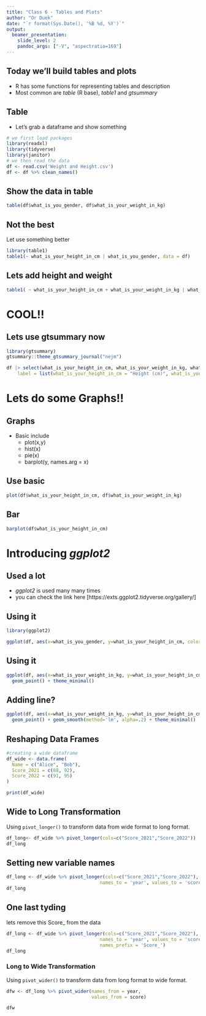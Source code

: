 ```yaml
---
title: "Class 6 - Tables and Plots"
author: "Or Duek"
date: "`r format(Sys.Date(), '%B %d, %Y')`"
output:
  beamer_presentation:
    slide_level: 2
    pandoc_args: ["-V", "aspectratio=169"]
---
```


## Today we'll build tables and plots

- R has some functions for representing tables and description
- Most common are *table* (R base), *table1* and *gtsummary*

## Table

* Let's grab a dataframe and show something
```r
# we first load packages
library(readxl)
library(tidyverse)
library(janitor)
# we then read the data
df <- read.csv('Weight and Height.csv')
df <- df %>% clean_names()
```

## Show the data in table
```r
table(df$what_is_you_gender, df$what_is_your_weight_in_kg)
```

## Not the best
Let use something better
```r
library(table1)
table1(~ what_is_your_height_in_cm | what_is_you_gender, data = df)

```

## Lets add height and weight
```r
table1( ~ what_is_your_height_in_cm + what_is_your_weight_in_kg | what_is_you_gender, data=df)
```

# COOL!!

## Lets use gtsummary now

```r
library(gtsummary)
gtsummary::theme_gtsummary_journal("nejm")

df |> select(what_is_your_height_in_cm, what_is_your_weight_in_kg, what_is_you_gender) |>   tbl_summary(by = what_is_you_gender,
    label = list(what_is_your_height_in_cm = "Height (cm)", what_is_your_weight_in_kg = "Weight (Kg)")) |> add_p() |> bold_labels() |> add_overall()
```

# Lets do some Graphs!!

## Graphs
* Basic include
  - plot(x,y)
  - hist(x)
  - pie(x)
  - barplot(y, names.arg = x)

## Use basic
```r
plot(df$what_is_your_height_in_cm, df$what_is_your_weight_in_kg)
```

## Bar

```r
barplot(df$what_is_your_height_in_cm)
```


# Introducing *ggplot2*


## Used a lot
* *ggplot2* is used many many times
* you can check the link here [https://exts.ggplot2.tidyverse.org/gallery/]


## Using it
```r
library(ggplot2)

ggplot(df, aes(x=what_is_you_gender, y=what_is_your_height_in_cm, color = what_is_you_gender)) + geom_boxplot() + theme_minimal()

```


## Using it
```r
ggplot(df, aes(x=what_is_your_weight_in_kg, y=what_is_your_height_in_cm, color = what_is_you_gender)) + 
  geom_point() + theme_minimal()
```

## Adding line?
```r
ggplot(df, aes(x=what_is_your_weight_in_kg, y=what_is_your_height_in_cm, color = what_is_you_gender)) + 
  geom_point() + geom_smooth(method='lm', alpha=.2) + theme_minimal()
```




## Reshaping Data Frames

```r
#creating a wide dataframe
df_wide <- data.frame(
  Name = c("Alice", "Bob"),
  Score_2021 = c(88, 92),
  Score_2022 = c(91, 95)
)

print(df_wide)
```

## Wide to Long Transformation
Using `pivot_longer()` to transform data from wide format to long format.

```r
df_long<- df_wide %>% pivot_longer(cols=c("Score_2021","Score_2022"))
df_long
```

## Setting new variable names
```r
df_long <- df_wide %>% pivot_longer(cols=c("Score_2021","Score_2022"),
                                  names_to = 'year', values_to = 'score')
df_long
```

## One last tyding
lets remove this Score_ from the data
```r
df_long <- df_wide %>% pivot_longer(cols=c("Score_2021","Score_2022"),
                                  names_to = 'year', values_to = 'score',
                                  names_prefix = 'Score_')
df_long
```

### Long to Wide Transformation
Using `pivot_wider()` to transform data from long format to wide format.
```r
dfw <- df_long %>% pivot_wider(names_from = year, 
                               values_from = score)

dfw
```

